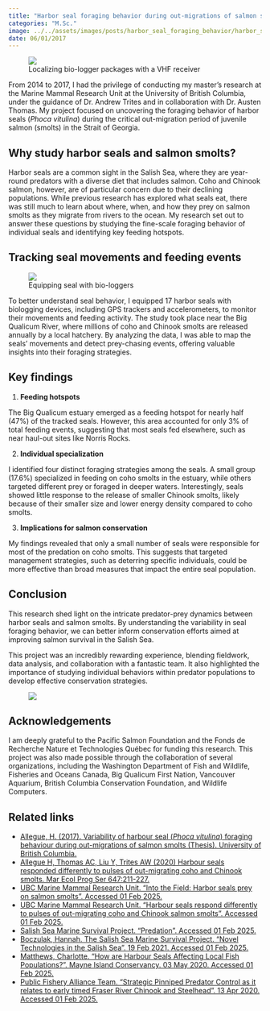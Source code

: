 ```yaml
---
title: "Harbor seal foraging behavior during out-migrations of salmon smolts"
categories: "M.Sc."
image: ../../assets/images/posts/harbor_seal_foraging_behavior/harbor_seals.png
date: 06/01/2017
---
```


<figure class="post-figure float-start">
<img src="../../assets/images/posts/harbor_seal_foraging_behavior/hassen_ferry.png" class="round" />
<figcaption>Localizing bio-logger packages with a VHF receiver</figcaption>
</figure>

From 2014 to 2017, I had the privilege of conducting my master's research at the Marine Mammal Research Unit at the University of British Columbia, under the guidance of Dr. Andrew Trites and in collaboration with Dr. Austen Thomas. My project focused on uncovering the foraging behavior of harbor seals (*Phoca vitulina*) during the critical out-migration period of juvenile salmon (smolts) in the Strait of Georgia.

## Why study harbor seals and salmon smolts?

Harbor seals are a common sight in the Salish Sea, where they are year-round predators with a diverse diet that includes salmon. Coho and Chinook salmon, however, are of particular concern due to their declining populations. While previous research has explored what seals eat, there was still much to learn about where, when, and how they prey on salmon smolts as they migrate from rivers to the ocean. My research set out to answer these questions by studying the fine-scale foraging behavior of individual seals and identifying key feeding hotspots.

## Tracking seal movements and feeding events

<figure class="post-figure float-end">
<img src="../../assets/images/posts/harbor_seal_foraging_behavior/tagging.png" class="round"/>
<figcaption>Equipping seal with bio-loggers</figcaption>
</figure>

To better understand seal behavior, I equipped 17 harbor seals with biologging devices, including GPS trackers and accelerometers, to monitor their movements and feeding activity. The study took place near the Big Qualicum River, where millions of coho and Chinook smolts are released annually by a local hatchery. By analyzing the data, I was able to map the seals’ movements and detect prey-chasing events, offering valuable insights into their foraging strategies.

## Key findings

1.  **Feeding hotspots**

The Big Qualicum estuary emerged as a feeding hotspot for nearly half (47%) of the tracked seals. However, this area accounted for only 3% of total feeding events, suggesting that most seals fed elsewhere, such as near haul-out sites like Norris Rocks.

2.  **Individual specialization**

I identified four distinct foraging strategies among the seals. A small group (17.6%) specialized in feeding on coho smolts in the estuary, while others targeted different prey or foraged in deeper waters. Interestingly, seals showed little response to the release of smaller Chinook smolts, likely because of their smaller size and lower energy density compared to coho smolts.

3.  **Implications for salmon conservation**

My findings revealed that only a small number of seals were responsible for most of the predation on coho smolts. This suggests that targeted management strategies, such as deterring specific individuals, could be more effective than broad measures that impact the entire seal population.

## Conclusion

This research shed light on the intricate predator-prey dynamics between harbor seals and salmon smolts. By understanding the variability in seal foraging behavior, we can better inform conservation efforts aimed at improving salmon survival in the Salish Sea.

This project was an incredibly rewarding experience, blending fieldwork, data analysis, and collaboration with a fantastic team. It also highlighted the importance of studying individual behaviors within predator populations to develop effective conservation strategies.

<figure>
<img src="../../assets/images/posts/harbor_seal_foraging_behavior/landscape.png" class="img-fluid round "/>
</figure>

## Acknowledgements

I am deeply grateful to the Pacific Salmon Foundation and the Fonds de Recherche Nature et Technologies Québec for funding this research. This project was also made possible through the collaboration of several organizations, including the Washington Department of Fish and Wildlife, Fisheries and Oceans Canada, Big Qualicum First Nation, Vancouver Aquarium, British Columbia Conservation Foundation, and Wildlife Computers.

## Related links

- [Allegue, H. (2017). Variability of harbour seal (*Phoca vitulina*) foraging behaviour during out-migrations of salmon smolts (Thesis). University of British Columbia.](https://open.library.ubc.ca/soa/cIRcle/collections/ubctheses/24/items/1.0348378){.uri target="_blank"}
- [Allegue H, Thomas AC, Liu Y, Trites AW (2020) Harbour seals responded differently to pulses of out-migrating coho and Chinook smolts. Mar Ecol Prog Ser 647:211-227.](https://doi.org/10.3354/meps13389){.uri target="_blank"}
- [UBC Marine Mammal Research Unit. "Into the Field: Harbor seals prey on salmon smolts". Accessed 01 Feb 2025.](https://mmru.ubc.ca/2017/08/into-the-field-harbor-seals-prey-on-salmon-smolts){.uri target="_blank"}
- [UBC Marine Mammal Research Unit. "Harbour seals respond differently to pulses of out-migrating coho and Chinook salmon smolts". Accessed 01 Feb 2025.](https://mmru.ubc.ca/2020/12/harbour-seals-respond-differently/){.uri target="_blank"}
- [Salish Sea Marine Survival Project. "Predation". Accessed 01 Feb 2025.](https://marinesurvivalproject.com/research_activity/list/predation/){.uri target="_blank"}
- [Boczulak, Hannah. The Salish Sea Marine Survival Project. "Novel Technologies in the Salish Sea". 19 Feb 2021. Accessed 01 Feb 2025.](https://storymaps.arcgis.com/stories/c2e3a9e0028a4356adeea05431209b74){.uri target="_blank"}
- [Matthews, Charlotte. "How are Harbour Seals Affecting Local Fish Populations?". Mayne Island Conservancy. 03 May 2020. Accessed 01 Feb 2025.](https://mayneconservancy.ca/how-are-harbour-seals-affecting-local-fish-populations/){.uri target="_blank"}
- [Public Fishery Alliance Team. "Strategic Pinniped Predator Control as it relates to early timed Fraser River Chinook and Steelhead". 13 Apr 2020. Accessed 01 Feb 2025.](https://publicfisheryalliance.ca/strategic-pinniped-predator-control-as-it-relates-to-early-timed-fraser-river-chinook-and-steelhead/){.uri target="_blank"}
